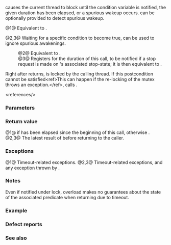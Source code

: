 {{cpp/thread/condition_variable_any/title|wait_for}}
{{cpp/thread/condition_variable_any/navbar}}

{{dcl begin}}
{{dcl|num=1|since=c++11|
template&lt; class Lock, class Rep, class Period &gt;
std::cv_status wait_for( Lock&amp; lock,
                         const std::chrono::duration&lt;Rep, Period&gt;&amp; rel_time );
}}
{{dcl|num=2|since=c++11|
template&lt; class Lock, class Rep, class Period, class Predicate &gt;
bool wait_for( Lock&amp; lock, const std::chrono::duration&lt;Rep, Period&gt;&amp; rel_time,
               Predicate pred );
}}
{{dcl|num=3|since=c++20|
template&lt; class Lock, class Rep, class Period, class Predicate &gt;
bool wait_for( Lock&amp; lock, std::stop_token stoken,
               const std::chrono::duration&lt;Rep, Period&gt;&amp; rel_time,
               Predicate pred );
}}
{{dcl end}}

{{tt|wait_for}} causes the current thread to block until the condition variable is notified, the given duration has been elapsed, or a spurious wakeup occurs. {{c|pred}} can be optionally provided to detect spurious wakeup.

@1@ Equivalent to {{c|return wait_until(lock, std::chrono::steady_clock::now() + rel_time);}}.

@2,3@ Waiting for a specific condition to become true, can be used to ignore spurious awakenings.
:@2@ Equivalent to {{c|return wait_until(lock, std::chrono::steady_clock::now() + rel_time, std::move(pred));}}.
:@3@ Registers {{c|*this}} for the duration of this call, to be notified if a stop request is made on {{c|stoken}}'s associated stop-state; it is then equivalent to {{c multi|return wait_until(lock, std::move(stoken),|                  std::chrono::steady_clock::now() + rel_time, std::move(pred));}}.

Right after {{tt|wait_for}} returns, {{c|lock}} is locked by the calling thread. If this postcondition cannot be satisfied&lt;ref&gt;This can happen if the re-locking of the mutex throws an exception.&lt;/ref&gt;, calls {{lc|std::terminate}}.

&lt;references/&gt;

===Parameters===
{{par begin}}
{{par|lock|an lock which must be locked by the calling thread}}
{{par|stoken|a stop token to register interruption for}}
{{par|rel_time|the maximum duration to wait}}
{{par|pred|the predicate to check whether the waiting can be completed}}
{{par hreq}}
{{par req named|Lock|BasicLockable}}
{{par req named|Predicate|FunctionObject}}
{{par req|{{c|pred()}} must be a valid expression, and its type and value category must meet the {{named req|BooleanTestable}} requirements.}}
{{par end}}

===Return value===
@1@ {{c|std::cv_status::timeout}} if {{c|rel_time}} has been elapsed since the beginning of this call, otherwise {{c|std::cv_status::no_timeout}}.
@2,3@ The latest result of {{c|pred()}} before returning to the caller.

===Exceptions===
@1@ Timeout-related exceptions.
@2,3@ Timeout-related exceptions, and any exception thrown by {{c|pred}}.

===Notes===
Even if notified under lock, overload {{v|1}} makes no guarantees about the state of the associated predicate when returning due to timeout.

{{cpp/thread/condition_variable/single total order note}}

===Example===
{{cpp/thread/condition_variable/example1|condition_variable_any}}

===Defect reports===
{{dr list begin}}
{{dr list item|wg=lwg|dr=2093|std=C++11|before=timeout-related exceptions were missing in the specification|after=mentions these exceptions}}
{{dr list item|wg=lwg|dr=2114|paper=P2167R3|std=C++11|before=convertibility to {{c/core|bool}} was too weak to reflect the expectation of implementations|after=requirements strengthened}}
{{dr list item|wg=lwg|dr=2135|std=C++11|before=the behavior was unclear if {{c|lock.lock()}} throws an exception|after=calls {{lc|std::terminate}} in this case}}
{{dr list end}}

===See also===
{{dsc begin}}
{{dsc inc|cpp/thread/condition_variable/dsc wait|condition_variable_any}}
{{dsc inc|cpp/thread/condition_variable/dsc wait_until|condition_variable_any}}
{{dsc end}}

{{langlinks|de|es|fr|it|ja|pt|ru|zh}}